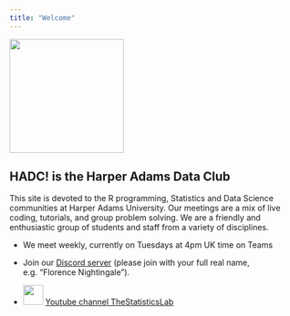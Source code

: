 ```yaml
---
title: "Welcome"
---
```



![](img/pop-fisher-500x500.png){width="200"}


## HADC! is the Harper Adams Data Club

This site is devoted to the R programming, Statistics and Data Science communities at Harper Adams University. Our meetings are a mix of live coding, tutorials, and group problem solving. We are a friendly and enthusiastic group of students and staff from a variety of disciplines.

* We meet weekly, currently on Tuesdays at 4pm UK time on Teams

* Join our [Discord server](https://discord.gg/QqHhD7S7vU) (please join with your full real name, e.g. "Florence Nightingale").

* ![](img/youtube.svg){width="35"} [Youtube channel TheStatisticsLab](https://www.youtube.com/@thestatisticslab)



